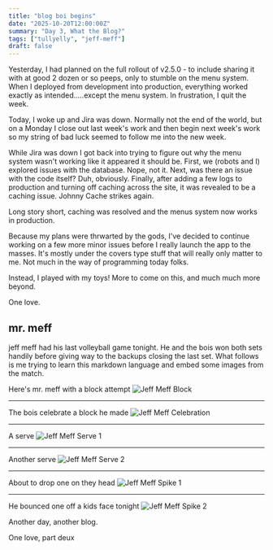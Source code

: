 ```yaml
---
title: "blog boi begins"
date: "2025-10-20T12:00:00Z"
summary: "Day 3, What the Blog?"
tags: ["tullyelly", "jeff-meff"]
draft: false
---
```


Yesterday, I had planned on the full rollout of v2.5.0 - to include sharing it with at good 2 dozen or so peeps, only to stumble on the menu system. When I deployed from development into production, everything worked exactly as intended.....except the menu system. In frustration, I quit the week.

Today, I woke up and Jira was down. Normally not the end of the world, but on a Monday I close out last week's work and then begin next week's work so my string of bad luck seemed to follow me into the new week.

While Jira was down I got back into trying to figure out why the menu system wasn't working like it appeared it should be. First, we (robots and I) explored issues with the database. Nope, not it. Next, was there an issue with the code itself? Duh, obviously. Finally, after adding a few logs to production and turning off caching across the site, it was revealed to be a caching issue. Johnny Cache strikes again.

Long story short, caching was resolved and the menus system now works in production.

Because my plans were thrwarted by the gods, I've decided to continue working on a few more minor issues before I really launch the app to the masses. It's mostly under the covers type stuff that will really only matter to me. Not much in the way of programming today folks.

Instead, I played with my toys! More to come on this, and much much more beyond.

One love.

## mr. meff

jeff meff had his last volleyball game tonight. He and the bois won both sets handily before giving way to the backups closing the last set. What follows is me trying to learn this markdown language and embed some images from the match.

Here's mr. meff with a block attempt
![Jeff Meff Block](/images/optimized/jeff-meff-block.webp)

---

The bois celebrate a block he made
![Jeff Meff Celebration](/images/optimized/jeff-meff-celebration.webp)

---

A serve
![Jeff Meff Serve 1](/images/optimized/jeff-meff-serve1.webp)

---

Another serve
![Jeff Meff Serve 2](/images/optimized/jeff-meff-serve2.webp)

---

About to drop one on they head
![Jeff Meff Spike 1](/images/optimized/jeff-meff-spike1.webp)

---

He bounced one off a kids face tonight
![Jeff Meff Spike 2](/images/optimized/jeff-meff-spike2.webp)

Another day, another blog.

One love, part deux
